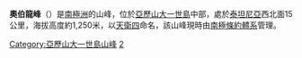 {{coord|71|24|S|69|32|W|display=title}}

'''奧伯龍峰'''（{{lang-en|Oberon Peak}}）是[[南極洲|南極洲]]的山峰，位於[[亞歷山大一世島|亞歷山大一世島]]中部，處於[[泰坦尼亞|泰坦尼亞]]西北面15公里，海拔高度約1,250米，以[[天衛四|天衛四]]命名，該山峰現時由[[南極條約體系|南極條約體系]]管理。

{{DEFAULTSORT:Oberon Peak}}
[[Category:亞歷山大一世島山峰|Category:亞歷山大一世島山峰]]
[[Category:海拔1000公尺至1999公尺的南極洲山峰|2]]

{{AlexanderIsland-geo-stub}}